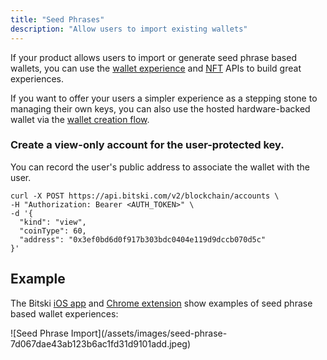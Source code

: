 ```yaml
---
title: "Seed Phrases"
description: "Allow users to import existing wallets"
---
```


If your product allows users to import or generate seed phrase based wallets,
you can use the [wallet experience](/wallet-as-a-service/wallet-experience-apis)
and [NFT](/wallet-as-a-service/nft-apis) APIs to build great experiences.

If you want to offer your users a simpler experience as a stepping stone to
managing their own keys, you can also use the hosted hardware-backed wallet via
the [wallet creation flow](/wallet-as-a-service/wallet-creation-apis/hosted-hardware-wallets).

### Create a view-only account for the user-protected key.

You can record the user's public address to associate the wallet with the user.

```shell Create View Only Account
curl -X POST https://api.bitski.com/v2/blockchain/accounts \
-H "Authorization: Bearer <AUTH_TOKEN>" \
-d '{
  "kind": "view",
  "coinType": 60,
  "address": "0x3ef0bd6d0f917b303bdc0404e119d9dccb070d5c"
}'
```

## Example

The Bitski [iOS app](https://apps.apple.com/us/app/bitski-wallet/id1587199538)
and [Chrome extension](https://chrome.google.com/webstore/detail/bitski/feejiigddaafeojfddjjlmfkabimkell)
show examples of seed phrase based wallet experiences:

<Frame>
![Seed Phrase Import](/assets/images/seed-phrase-7d067dae43ab123b6ac1fd31d9101add.jpeg)
</Frame>
